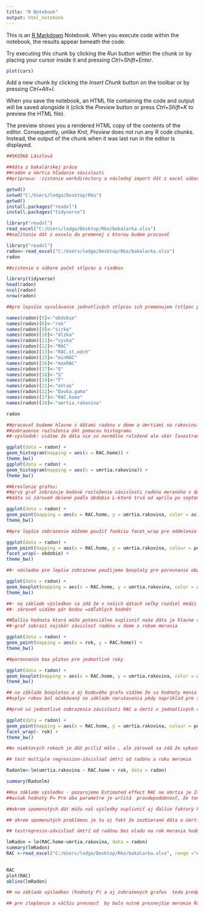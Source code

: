 ---
title: "R Notebook"
output: html_notebook
---

This is an [R Markdown](http://rmarkdown.rstudio.com) Notebook. When you execute code within the notebook, the results appear beneath the code. 

Try executing this chunk by clicking the *Run* button within the chunk or by placing your cursor inside it and pressing *Ctrl+Shift+Enter*. 

```{r}
plot(cars)
```

Add a new chunk by clicking the *Insert Chunk* button on the toolbar or by pressing *Ctrl+Alt+I*.

When you save the notebook, an HTML file containing the code and output will be saved alongside it (click the *Preview* button or press *Ctrl+Shift+K* to preview the HTML file).

The preview shows you a rendered HTML copy of the contents of the editor. Consequently, unlike *Knit*, *Preview* does not run any R code chunks. Instead, the output of the chunk when it was last run in the editor is displayed.

```{r}

##SKÚŠKA Lászlová

##dáta z bakalárskej práce 
##radón a úmrtia hľadanie súvislosti
##príprava: -zistenie workdirectory a následný import dát z excel súboru

getwd()
setwd("C:/Users/ledgo/Desktop/Rko")
getwd()
install.packages("readxl")
install.packages("tidyverse")

library("readxl")
read_excel("C:/Users/ledgo/Desktop/Rko/bakalarka.xlsx")
##načítanie dát z excelu do premenej s ktorou budem pracovať

library("readxl")
radon<-read_excel("C:/Users/ledgo/Desktop/Rko/bakalarka.xlsx")
radon
```


```{r}
##zistenie o súbore počet stlpcov a riadkov

library(tidyverse)
head(radon)
ncol(radon)
nrow(radon)
```


```{r}
##pre lepsšie vyvolávanie jednotlivých stlpcov ich premenujem (stlpec po stlpci pre stotožnenie so súborom , možnosť 2: cez vektor -names(x) <- c("nazov1", "nazov2", "nazov3", "nazov4", "nazov5".....))

names(radon)[5]<-"obdobie"
names(radon)[6]<-"rok"
names(radon)[9]<-"sirka"
names(radon)[10]<-"dlzka"
names(radon)[11]<-"vyska"
names(radon)[12]<-"RAC"
names(radon)[13]<-"RAC.st.odch"
names(radon)[15]<-"minRAC"
names(radon)[16]<-"maxRAC"
names(radon)[17]<-"G"
names(radon)[18]<-"S"
names(radon)[19]<-"F"
names(radon)[21]<-"eUran"
names(radon)[22]<-"Davka.gama"
names(radon)[27]<-"RAC.home"
names(radon)[28]<-"umrtia.rakovina"

radon
```
```{r}
##pracovať budeme hlavne s dátami radónu v dome a úmrtiami na rakovinu 
##zobrazenie rozloženia dát pomocou histogramu
##-výsledok: vidíme že dáta nie sú normálne roložené ale skôr ľavostranne (je nutné dávať pozor pri testovaní)

ggplot(data = radon) +
geom_histogram(mapping = aes(x = RAC.home)) +
theme_bw()
ggplot(data = radon) + 
geom_histogram(mapping = aes(x = umrtia.rakovina)) +
theme_bw()
```

```{r}
##kreslenie grafov:
##prvý graf zobrazuje bodové rozloženie závislosti radónu meraného v domácnosti a úmrtí na rakovinu pľúc v konkrétnej oblasti 
##dáta sú zároveň delené podľa obdobia L-ktoré trvá od apríla po september a Z -ktoré trvá do okt´bra po marec (dôvod je rôzne teória rôzneho prenikania správania radónu (jeho aktivity) počas počasia prevažujúceho v zime a v lete)

ggplot(data = radon) +
geom_point(mapping = aes(x = RAC.home, y = umrtia.rakovina, color = as.factor(obdobie))) +
theme_bw()

##pre lepšie zobrazenie môžeme použiť funkciu facet_wrap pre oddelenie grafov období

ggplot(data = radon) +
geom_point(mapping = aes(x = RAC.home, y = umrtia.rakovina, colour = permeability)) +
facet_wrap(~ obdobie) +
theme_bw()

##- následne pre lepšie zobrazene použijeme boxploty pre porovnanie období L a Z

ggplot(data = radon) +
geom_boxplot(mapping = aes(x = RAC.home, y = umrtia.rakovina, color = as.factor(obdobie))) +
theme_bw()

##- na základe výsledkov sa zdá že v našich dátach veľký rozdiel medzi týmito dvoma obdobiami nie je (zároveň v zimnom období je príliž málo meraní = berieme ako jedno celé obdobie)
##- zároveň vidíme pár bodov =odľahlých hodnôt
```

```{r}
##Ďalšia hodnota ktorá môže potenciálne ovplivniť naše dáta je hlavne rok merania 
##-graf zobrazí najskôr závislosť radónu v dome s rokom merania 

ggplot(data = radon) +
geom_point(mapping = aes(x = rok, y = RAC.home)) +
theme_bw()

##porovnanie box plotov pre jednotlivé roky

ggplot(data = radon) +
geom_boxplot(mapping = aes(x = RAC.home, y = umrtia.rakovina, color = as.factor(rok))) +
theme_bw()

## na základe boxplotov a aj bodového grafu vidíme že sa hodnoty menia v rokoch čo boli merané,čo môže spôsobiť skreslenie výsledkov regresie úmrtí a radónu
##vplyv rokov bol očakávaný na základe narušovania pôdy napríklad pre stavebné práce alebo zmena zloženia pôdy pre tvorbu ornej pôdy

```
```{r}
##prvé sú jednotlivé zobrazenia závislosti RAC a úmrtí v jednotlivých rokoch

ggplot(data = radon) +
geom_point(mapping = aes(x = RAC.home, y = umrtia.rakovina, colour = permeability)) +
facet_wrap(~ rok) +
theme_bw()

##v niektorých rokoch je dát príliž málo , ale zároveň sa zdá že vykazujú orčitú závislosť 

## test multiple regression-závislsoť úmtrí od radónu a roku merania

Radonlm<-lm(umrtia.rakovina ~ RAC.home + rok, data = radon)

summary(Radonlm)

##na základe výsledku - pozorujeme Estimated effect RAC na úmrtia je 27,74 čo znamená že pre každý 1% náraz RAC je 27,74% náraz úmtrí a Roku na úmrtia 1,3 čo znamená že pre každý 1% náraz rok je 1,3% náraz úmtrí, 
##avšak hodnoty P= Pre oba parametre je určitá  pravdepodobnosť, že tento efekt je spôsobený náhodou =hodnota P nie je dostatočne nízka 
```



```{r}
##okrem spomenutých dát môžu naš výsledky ovplivniť aj ďalšie faktory ku ktorým žiaľ nemáme prístup- najväčšie ovplyvnenie má fajčenie ako bolo zistené v mnohých štúdiách

## okrem spomenutých problémov je tu aj fakt že zozbierané dáta o úmrtiach (okrem možnosti neúplnosti) boli zozbierané za pomerne krátky čas pre takúto štúdiu a pracovalo sa z priemernou hodnotou za zozbierané roky (preto musíme pracovať s dátami za celé obdobie merania)

## testregresie-závislsoť úmtrí od radónu bez oladu na rok merania hodnoty radónu

lmRadon = lm(RAC.home~umrtia.rakovina, data = radon)
summary(lmRadon)
RAC <-read_excel("C:/Users/ledgo/Desktop/Rko/bakalarka.xlsx", range ="AA1:AB372")

  
RAC
plot(RAC)
abline(lmRadon)

## na základe výsledkov (hodnoty P) a aj zobrazených grafov  teda predpokladáme že závislosť je náhodná a teda dáta nevykazujú prepojenosť

## pre zlepšenie a väčšiu presnosť  by bolo nutné presnejšie meranie Radónu (napríklad každý rok) a rovnako aj záznam o úmrtiach ktorý by bol vedený dlhšiu dobu než boli poskytnuté dáta , okrem toho aj určitá "izolácia" testovaného subjektu by bola vhodná inak je nutné počítať aj s ďalšími vplyvnmi ktorými sa jednotlivé oblasti (dediny a mestá líšia)

```

